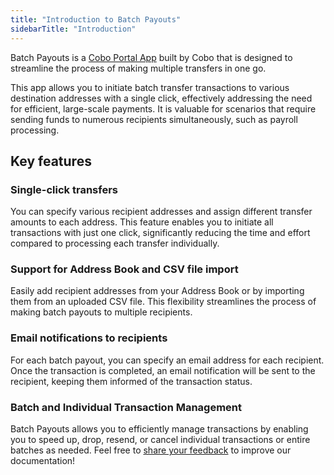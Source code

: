 ```yaml
---
title: "Introduction to Batch Payouts"
sidebarTitle: "Introduction"
---
```


Batch Payouts is a [Cobo Portal App](/en/portal/portal-apps/introduction) built by Cobo that is designed to streamline the process of making multiple transfers in one go. 

This app allows you to initiate batch transfer transactions to various destination addresses with a single click, effectively addressing the need for efficient, large-scale payments. It is valuable for scenarios that require sending funds to numerous recipients simultaneously, such as payroll processing. 

## Key features

### Single-click transfers
You can specify various recipient addresses and assign different transfer amounts to each address. This feature enables you to initiate all transactions with just one click, significantly reducing the time and effort compared to processing each transfer individually.

### Support for Address Book and CSV file import
Easily add recipient addresses from your Address Book or by importing them from an uploaded CSV file. This flexibility streamlines the process of making batch payouts to multiple recipients.

### Email notifications to recipients
For each batch payout, you can specify an email address for each recipient. Once the transaction is completed, an email notification will be sent to the recipient, keeping them informed of the transaction status.

### Batch and Individual Transaction Management
Batch Payouts allows you to efficiently manage transactions by enabling you to speed up, drop, resend, or cancel individual transactions or entire batches as needed.
<Tip>Feel free to [share your feedback](https://forms.zohopublic.com/cobo/form/DocumentFeedbackForm/formperma/QvLOhxJv1_JMsJ-1dleZ8Itb_7rzN-LtgvsDdxosoVI?referrername=manuals) to improve our documentation!</Tip>